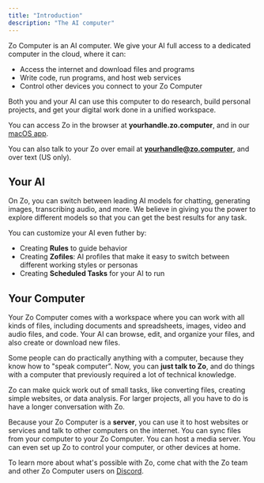 ```yaml
---
title: "Introduction"
description: "The AI computer"
---
```


Zo Computer is an AI computer. We give your AI full access to a dedicated computer in the cloud, where it can:

- Access the internet and download files and programs
- Write code, run programs, and host web services
- Control other devices you connect to your Zo Computer

Both you and your AI can use this computer to do research, build personal projects, and get your digital work done in a unified workspace.

You can access Zo in the browser at **yourhandle.zo.computer**, and in our [macOS app](https://github.com/SubstrateLabs/Zo/releases/latest/download/Zo.dmg).

You can also talk to your Zo over email at **yourhandle@zo.computer**, and over text (US only).

## Your AI

On Zo, you can switch between leading AI models for chatting, generating images, transcribing audio, and more. We believe in giving you the power to explore different models so that you can get the best results for any task. 

You can customize your AI even futher by:
- Creating **Rules** to guide behavior
- Creating **Zofiles**: AI profiles that make it easy to switch between different working styles or personas
- Creating **Scheduled Tasks** for your AI to run

## Your Computer

Your Zo Computer comes with a workspace where you can work with all kinds of files, including documents and spreadsheets, images, video and audio files, and code. Your AI can browse, edit, and organize your files, and also create or download new files.

Some people can do practically anything with a computer, because they know how to "speak computer". Now, you can **just talk to Zo**, and do things with a computer that previously required a lot of technical knowledge. 

Zo can make quick work out of small tasks, like converting files, creating simple websites, or data analysis. For larger projects, all you have to do is have a longer conversation with Zo.

Because your Zo Computer is a **server**, you can use it to host websites or services and talk to other computers on the internet. You can sync files from your computer to your Zo Computer. You can host a media server. You can even set up Zo to control your computer, or other devices at home.

To learn more about what's possible with Zo, come chat with the Zo team and other Zo Computer users on [Discord](https://discord.gg/2eZZ4NWE7G).

